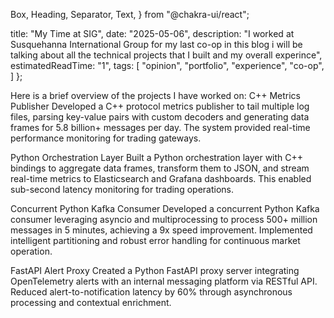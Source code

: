   Box,
  Heading,
  Separator,
  Text,
} from "@chakra-ui/react";

  title: "My Time at SIG",
  date: "2025-05-06",
  description: "I worked at Susquehanna International Group for my last co-op in this blog i will be talking about all the technical projects that I built and my overall experince",
  estimatedReadTime: "1",
  tags: [
    "opinion",
    "portfolio",
    "experience",
    "co-op",
  ]
};

<Heading as="h1" size="2xl" mb={6}>
  Here is a brief overview of the projects I have worked on:
</Heading>

<Heading as="h2" size="xl" mt={4} mb={2}>
  C++ Metrics Publisher
</Heading>
<Text mb={4}>
  Developed a C++ protocol metrics publisher to tail multiple log files, parsing key-value pairs with custom decoders and generating data frames for 5.8 billion+ messages per day. The system provided real-time performance monitoring for trading gateways.
</Text>

<ArchitectureDiagram
  nodes={MetricsPublisher.nodes}
  edges={MetricsPublisher.edges}
  direction="TB"
  height={500}
  padding={5}
/>

<Separator my={6} />

<Heading as="h2" size="xl" mt={6} mb={2}>
  Python Orchestration Layer
</Heading>
<Text mb={4}>
  Built a Python orchestration layer with C++ bindings to aggregate data frames, transform them to JSON, and stream real-time metrics to Elasticsearch and Grafana dashboards. This enabled sub-second latency monitoring for trading operations.
</Text>


<ArchitectureDiagram
  nodes={MetricsTranscoder.nodes}
  edges={MetricsTranscoder.edges}
  direction="TB"
  height={500}
  padding={5}
/>


<Separator my={6} />

<Heading as="h2" size="xl" mt={6} mb={2}>
  Concurrent Python Kafka Consumer
</Heading>
<Text mb={4}>
  Developed a concurrent Python Kafka consumer leveraging asyncio and multiprocessing to process 500+ million messages in 5 minutes, achieving a 9x speed improvement. Implemented intelligent partitioning and robust error handling for continuous market operation.
</Text>

<ArchitectureDiagram
  nodes={Kafka.nodes}
  edges={Kafka.edges}
  direction="TB"
  height={500}
  padding={5}
/>


<Separator my={6} />

<Heading as="h2" size="xl" mt={6} mb={2}>
  FastAPI Alert Proxy
</Heading>
<Text mb={4}>
  Created a Python FastAPI proxy server integrating OpenTelemetry alerts with an internal messaging platform via RESTful API. Reduced alert-to-notification latency by 60% through asynchronous processing and contextual enrichment.
</Text>

<ArchitectureDiagram
  nodes={AlertsProxy.nodes}
  edges={AlertsProxy.edges}
  direction="TB"
  height={500}
  padding={5}
/>

